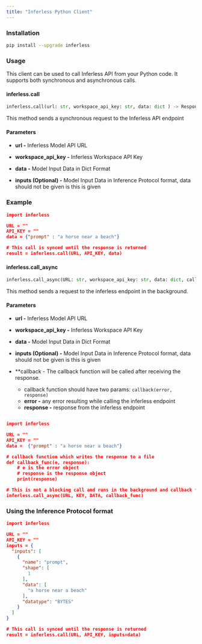 ```yaml
---
title: "Inferless Python Client"
---
```


### Installation

```bash
pip install --upgrade inferless
```

### Usage

This client can be used to call Inferless API from your Python code. It supports both synchronous and asynchronous calls.

#### inferless.call

```python
inferless.call(url: str, workspace_api_key: str, data: dict ) -> Response [dict]
```

This method sends a synchronous request to the Inferless API endpoint

#### Parameters

* **url -** Inferless Model API URL

* **workspace\_api\_key -** Inferless Workspace API Key

* **data -** Model Input Data in Dict Format 

* **inputs (Optional) -** Model Input Data in Inference Protocol format, data should not be given is this is given 

### Example

```json
import inferless

URL = ""
API_KEY = ""
data = {"prompt" : "a horse near a beach"}

# This call is synced until the response is returned
result = inferless.call(URL, API_KEY, data)
```

#### inferless.call\_async

```python
inferless.call_async(URL: str, workspace_api_key: str, data: dict, callback=None)
```

This method sends a request to the inferless endpoint in the background.

#### Parameters

* **url -** Inferless Model API URL

* **workspace\_api\_key -** Inferless Workspace API Key

* **data -** Model Input Data in Dict Format

* **inputs (Optional) -** Model Input Data in Inference Protocol format, data should not be given is this is given 

* **callback - The callback function will be called after receiving the response.  
   * callback function should have two params: `callback(error, response)`  
   * **error -** any error resulting while calling the inferless endpoint  
   * **response -** response from the inferless endpoint

```json

import inferless

URL = ""
API_KEY = ""
data =  {"prompt" : "a horse near a beach"}

# callback function which writes the response to a file
def callback_func(e, response):
    # e is the error object
    # response is the response object
    print(response)

# This is not a blocking call and runs in the background and callback function is triggered to write the endpoint response to a file
inferless.call_async(URL, KEY, DATA, callback_func)
```


### Using the Inference Protocol format

```json
import inferless

URL = ""
API_KEY = ""
inputs = {
  "inputs": [
    {
      "name": "prompt",
      "shape": [
        1
      ],
      "data": [
        "a horse near a beach"
      ],
      "datatype": "BYTES"
    }
  ]
}

# This call is synced until the response is returned
result = inferless.call(URL, API_KEY, inputs=data)
```

